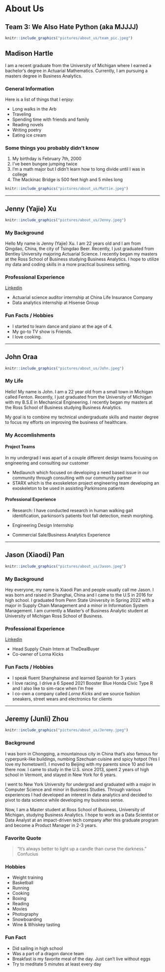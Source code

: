 # About Us 

## Team 3: We Also Hate Python (aka MJJJJ) {-}

```r
knitr::include_graphics("pictures/about_us/team_pic.jpeg")
```

## Madison Hartle {-}

I am a recent graduate from the University of Michigan where I earned a bachelor's degree in Actuarial Mathematics. Currently, I am pursuing a masters degree in Business Analytics.


### General Information {-}

Here is a list of things that I enjoy:

- Long walks in the Arb
- Traveling 
- Spending time with friends and family
- Reading novels
- Writing poetry
- Eating ice cream


### Some things you probably didn't know {-}

1. My birthday is February 7th, 2000
2. I've been bungee jumping twice
3. I'm a math major but I didn't learn how to long divide until I was in college
4. The Mackinac Bridge is 500 feet high and 5 miles long


```r
knitr::include_graphics("pictures/about_us/Mattie.jpeg")
```
*****

## Jenny (Yajie) Xu {-}

```r
knitr::include_graphics("pictures/about_us/Jenny.jpeg")
```

### My Background {-}

Hello My name is Jenny (Yajie) Xu. I am 22 years old and I am from Qingdao, China, the city of Tsingdao Beer. Recently, I just graduated from Bentley University majoring Actuarial Science. I recently began my masters at the Ross School of Business studying Business Analytics. I hope to utilize my data and coding skills in a more practical business setting. 

### Professional Experience {-}
[Linkedin](https://www.linkedin.com/in/yajie-xu-51b0a017b/)

* Actuarial science auditor internship at China Life Insurance Company
* Data analytics internship at Hisense Group

### Fun Facts / Hobbies {-}
* I started to learn dance and piano at the age of 4.
* My go-to TV show is Friends.
* I love cooking.

*****

## John Oraa {-}

```r
knitr::include_graphics("pictures/about_us/John.jpeg")
```

### My Life {-}

Hello! My name is John. I am a 22 year old from a small town in Michigan called Fenton. Recently, I just graduated from the University of Michigan with my B.S.E in Mechanical Engineering. I recently began my masters at the Ross School of Business studying Business Analytics. 

My goal is to combine my technical undergraduate skills and master degree to focus my efforts on improving the business of healthcare. 

### My Accomlishments {-}

#### Project Teams {-}

In my undergrad I was apart of a couple different design teams focusing on engineering and consulting our customer

 - Medlaunch which focused on developing a need based issue in our community through consulting with our community partner
 - STARX which is the exoskeleton project engineering team developing an exoskeleton to be used in assisting Parkinsons patients


#### Professional Experience {-}

- Research: I have conducted research in human walking gait identification, parkinson's patients foot fall detection, mesh morphing.

- Engineering Design Internship

- Commercial Sale/Business Analytics Experience 

*****

## Jason (Xiaodi) Pan {-}

```r
knitr::include_graphics("pictures/about_us/Jason.jpeg")
```

### My Background {-}

Hey everyone, my name is Xiaodi Pan and people usually call me Jason.
I was born and raised in Shanghai, China and I came to the U.S in 2016 for high school. I graduated from Penn State University in Spring 2022 with a major in Supply Chain Management and a minor in Information System Management. I am currently a Master's of Business Analytic student at University of Michigan Ross School of Business.
  
### Professional Experience {-}
[Linkedin](https://www.linkedin.com/in/xiaodi-jason-pan/)

* Head Supply Chain Intern at TheDealBuyer
* Co-owner of Lorna Kicks

### Fun Facts / Hobbies {-}
* I speak fluent Shanghainese and learned Spanish for 3 years
* I love racing. I drive a 6 Speed 2021 Booster Blue Honda Civic Type R and I also like to sim-race when I'm free
* I co-own a company called _Lorna Kicks_ and we source fashion sneakers, street wears and electronics for clients

*****

## Jeremy (Junli) Zhou {-}

```r
knitr::include_graphics("pictures/about_us/Jeremy.jpeg")
```

### Background {-}
I was born in Chongqing, a mountainous city in China that's also famous for cyperpunk-like buildings, numbing Szechuan cuisine and spicy hotpot (Yes I love my hometown!). I moved to Beijing with my parents since 10 and live there now. I came to study in the U.S. since 2013, spent 2 years of high school in Vermont, and stayed in New York for 6 years. 

I went to New York University for undergrad and graduated with a major in Computer Science and minor in Business Studies. Through various experiences I had developed an interest in data analytics and decided to pivot to data science while developing my business sense.

Now, I am a Master student at Ross School of Business, University of Michigan, studying Business Analytics. I hope to work as a Data Scientist or Data Analyst at an impact-driven tech company after this graduate program and become a Product Manager in 2-3 years.

### Favorite Quote {-}
> "It's always better to light up a candle than curse the darkness." Confucius

### Hobbies {-}
* Weight training
* Basketball
* Running
* Cooking
* Boxing
* Reading
* Movies
* Photography
* Snowboarding
* Wine & Whiskey tasting

### Fun Fact {-}
* Did sailing in high school
* Was a part of a dragon dance team
* Breakfast is my favorite meal of the day. Just can't live without eggs
* Try to meditate 5 minutes at least every day